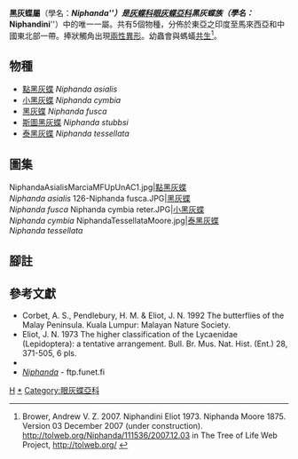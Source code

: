 {{NoteTA|G1=Butterfly}}
{{Automatic Taxobox
| taxon = Niphanda
| authority = Moore, [1875]
| image = Niphanda fuscaSHIZUOKA-JPN.JPG
| image_caption = [[黑灰蝶|黑灰蝶]]<br />''Niphanda fusca''
| type_species = [[泰黑灰蝶|泰黑灰蝶]]<br />''Niphanda tessellata''
| type_species_authority = Moore, [1875]
| subdivision_ranks = 物種
| subdivision = 共5種，詳閱正文。
| synonyms = 
}}

'''黑灰蝶屬'''（學名：'''''Niphanda'''''）是[[灰蝶科|灰蝶科]][[眼灰蝶亞科|眼灰蝶亞科]]'''黑灰蝶族'''（學名：'''''Niphandini'''''）中的唯一一屬。共有5個物種，分佈於東亞之印度至馬來西亞和中國東北部一帶。捧狀觸角出現[[兩性異形|兩性異形]]。幼蟲會與螞蟻[[共生|共生]]<ref name=tol>Brower, Andrew V. Z. 2007. Niphandini Eliot 1973. Niphanda Moore 1875. Version 03 December 2007 (under construction). http://tolweb.org/Niphanda/111536/2007.12.03 {{Wayback|url=http://tolweb.org/Niphanda/111536/2007.12.03 |date=20160701214016 }} in The Tree of Life Web Project, http://tolweb.org/ {{Wayback|url=http://tolweb.org/ |date=20110515100516 }} {{en}}</ref>。

== 物種 ==
* [[點黑灰蝶|點黑灰蝶]] ''Niphanda asialis''
* [[小黑灰蝶|小黑灰蝶]] ''Niphanda cymbia''
* [[黑灰蝶|黑灰蝶]] ''Niphanda fusca''
* [[斯圖黑灰蝶|斯圖黑灰蝶]] ''Niphanda stubbsi''
* [[泰黑灰蝶|泰黑灰蝶]] ''Niphanda tessellata''

== 圖集 ==
<gallery>
NiphandaAsialisMarciaMFUpUnAC1.jpg|[[點黑灰蝶|點黑灰蝶]]<br />''Niphanda asialis''
126-Niphanda fusca.JPG|[[黑灰蝶|黑灰蝶]]<br />''Niphanda fusca''
Niphanda cymbia reter.JPG|[[小黑灰蝶|小黑灰蝶]]<br />''Niphanda cymbia''
NiphandaTessellataMoore.jpg|[[泰黑灰蝶|泰黑灰蝶]]<br />''Niphanda tessellata''
</gallery>

== 腳註 ==
<references/>

== 參考文獻 ==
{{Commons category| Niphanda}}
* Corbet, A. S., Pendlebury, H. M. & Eliot, J. N. 1992 The butterflies of the Malay Peninsula. Kuala Lumpur: Malayan Nature Society.
* Eliot, J. N. 1973 The higher classification of the Lycaenidae (Lepidoptera): a tentative arrangement. Bull. Br. Mus. Nat. Hist. (Ent.) 28, 371-505, 6 pls.
* {{Cite book | author = 寿建新 周尧 李宇飞 | title = 世界蝴蝶分類名錄 | location = 中國 | publisher = 陝西科學技術出版社 | date = 2006-04-01 | ISBN = 9787536936768 | language= zh-hans }}
* [http://ftp.funet.fi/pub/sci/bio/life/insecta/lepidoptera/ditrysia/papilionoidea/lycaenidae/polyommatinae/niphanda/ ''Niphanda'']{{Wayback|url=http://ftp.funet.fi/pub/sci/bio/life/insecta/lepidoptera/ditrysia/papilionoidea/lycaenidae/polyommatinae/niphanda/ |date=20171015095129 }} - ftp.funet.fi

{{眼灰蝶亞科}}
{{taxonbar}}
[[Category:_1875年描述的分类群|H]]
[[Category:黑灰蝶屬|*]]
[[Category:眼灰蝶亞科|Category:眼灰蝶亞科]]